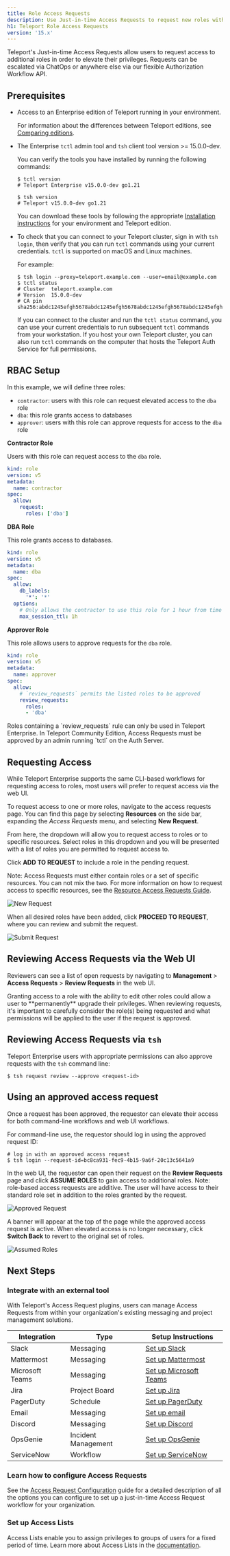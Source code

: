 ```yaml
---
title: Role Access Requests
description: Use Just-in-time Access Requests to request new roles with elevated privileges.
h1: Teleport Role Access Requests
version: '15.x'
---
```


Teleport's Just-in-time Access Requests allow users to request access to
additional roles in order to elevate their privileges. Requests can be escalated
via ChatOps or anywhere else via our flexible Authorization Workflow API.

## Prerequisites

- Access to an Enterprise edition of Teleport running in your environment.

  For information about the differences between Teleport editions, see [Comparing
  editions](/choose-an-edition/introduction#comparing-editions).

- The Enterprise `tctl` admin tool and `tsh` client tool version >= 15.0.0-dev.

  You can verify the tools you have installed by running the following commands:

  ```code
  $ tctl version
  # Teleport Enterprise v15.0.0-dev go1.21

  $ tsh version
  # Teleport v15.0.0-dev go1.21
  ```

  You can download these tools by following the appropriate [Installation
  instructions](/installation#installation-instructions) for your environment and Teleport edition.

- To check that you can connect to your Teleport cluster, sign in with `tsh login`, then
  verify that you can run `tctl` commands using your current credentials.
  `tctl` is supported on macOS and Linux machines.

  For example:
  ```code
  $ tsh login --proxy=teleport.example.com --user=email@example.com
  $ tctl status
  # Cluster  teleport.example.com
  # Version  15.0.0-dev
  # CA pin   sha256:abdc1245efgh5678abdc1245efgh5678abdc1245efgh5678abdc1245efgh5678
  ```
  If you can connect to the cluster and run the `tctl status` command, you can use your
  current credentials to run subsequent `tctl` commands from your workstation.
  If you host your own Teleport cluster, you can also run `tctl` commands on the computer that
  hosts the Teleport Auth Service for full permissions.

## RBAC Setup

In this example, we will define three roles:

- `contractor`: users with this role can request elevated access to the `dba` role
- `dba`: this role grants access to databases
- `approver`: users with this role can approve requests for access to the `dba` role

**Contractor Role**

Users with this role can request access to the `dba` role.

```yaml
kind: role
version: v5
metadata:
  name: contractor
spec:
  allow:
    request:
      roles: ['dba']
```

**DBA Role**

This role grants access to databases.

```yaml
kind: role
version: v5
metadata:
  name: dba
spec:
  allow:
    db_labels:
      '*': '*'
  options:
    # Only allows the contractor to use this role for 1 hour from time of request.
    max_session_ttl: 1h
```

**Approver Role**

This role allows users to approve requests for the `dba` role.

```yaml
kind: role
version: v5
metadata:
  name: approver
spec:
  allow:
    # `review_requests` permits the listed roles to be approved
    review_requests:
      roles:
      - 'dba'
```

<Warning>
  Roles containing a `review_requests` rule can only be used in Teleport
  Enterprise. In Teleport Community Edition, Access Requests must be approved by an admin
  running `tctl` on the Auth Server.
</Warning>

## Requesting Access

While Teleport Enterprise supports the same CLI-based workflows for requesting
access to roles, most users will prefer to request access via the web UI.

To request access to one or more roles, navigate to the access requests page.
You can find this page by selecting **Resources** on the side bar, expanding the
*Access Requests* menu, and selecting **New Request**.

From here, the dropdown will allow you to request access to roles or to specific
resources. Select roles in this dropdown and you will be presented with a list
of roles you are permitted to request access to.

Click **ADD TO REQUEST** to include a role in the pending request.

Note: Access Requests must either contain roles or a set of specific resources.
You can not mix the two. For more information on how to request access to
specific resources, see the
[Resource Access Requests Guide](/access-controls/access-requests/resource-requests).

![New Request](../../../assets/new-role-request-b697d8b8bf.png)

When all desired roles have been added, click **PROCEED TO REQUEST**, where you
can review and submit the request.

![Submit Request](../../../assets/submit-request-99f942d6ba.png)

## Reviewing Access Requests via the Web UI

Reviewers can see a list of open requests by navigating to
**Management** > **Access Requests** > **Review Requests** in the web UI.

<Warning>
  Granting access to a role with the ability to edit other roles could allow a
  user to **permanently** upgrade their privileges. When reviewing requests, it's
  important to carefully consider the role(s) being requested and what permissions
  will be applied to the user if the request is approved.
</Warning>

## Reviewing Access Requests via `tsh`

Teleport Enterprise users with appropriate permissions can also approve requests
with the `tsh` command line:

```code
$ tsh request review --approve <request-id>
```

## Using an approved access request

Once a request has been approved, the requestor can elevate their access for
both command-line workflows and web UI workflows.

For command-line use, the requestor should log in using the approved request ID:

```code
# log in with an approved access request
$ tsh login --request-id=bc8ca931-fec9-4b15-9a6f-20c13c5641a9
```

In the web UI, the requestor can open their request on the **Review Requests**
page and click **ASSUME ROLES** to gain access to additional roles. Note:
role-based access requests are additive. The user will have access to their
standard role set in addition to the roles granted by the request.

![Approved Request](../../../assets/approved-request-c3f42e51fb.png)

A banner will appear at the top of the page while the approved access request is
active. When elevated access is no longer necessary, click **Switch Back** to revert
to the original set of roles.

![Assumed Roles](../../../assets/role-assumed-b7bf473d64.png)

## Next Steps

### Integrate with an external tool

With Teleport's Access Request plugins, users can manage Access Requests from
within your organization's existing messaging and project management solutions.

| Integration     | Type                | Setup Instructions                                                                     |
| --------------- | ------------------- | -------------------------------------------------------------------------------------- |
| Slack           | Messaging           | [Set up Slack](/access-controls/access-request-plugins/ssh-approval-slack)             |
| Mattermost      | Messaging           | [Set up Mattermost](/access-controls/access-request-plugins/ssh-approval-mattermost)   |
| Microsoft Teams | Messaging           | [Set up Microsoft Teams](/access-controls/access-request-plugins/ssh-approval-msteams) |
| Jira            | Project Board       | [Set up Jira](/access-controls/access-request-plugins/ssh-approval-jira)               |
| PagerDuty       | Schedule            | [Set up PagerDuty](/access-controls/access-request-plugins/ssh-approval-pagerduty)     |
| Email           | Messaging           | [Set up email](/access-controls/access-request-plugins/ssh-approval-email)             |
| Discord         | Messaging           | [Set up Discord](/access-controls/access-request-plugins/ssh-approval-discord)         |
| OpsGenie        | Incident Management | [Set up OpsGenie](/access-controls/access-request-plugins/opsgenie)                    |
| ServiceNow      | Workflow            | [Set up ServiceNow](/access-controls/access-request-plugins/servicenow)                |

### Learn how to configure Access Requests

See the [Access Request Configuration](/access-controls/access-requests/access-request-configuration) guide
for a detailed description of all the options you can configure to set up a
just-in-time Access Request workflow for your organization.

### Set up Access Lists

Access Lists enable you to assign privileges to groups of users for a fixed
period of time. Learn more about Access Lists in the
[documentation](/access-controls/access-lists).
